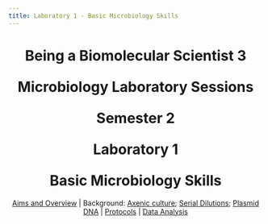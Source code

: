 ```yaml
---
title: Laboratory 1 - Basic Microbiology Skills
---
```

<center><h1>Being a Biomolecular Scientist 3

Microbiology Laboratory Sessions

Semester 2

Laboratory 1

Basic Microbiology Skills</h1></center>


<center>| [Aims and Overview](./1aims.qmd) | Background: [Axenic culture](./1intro1.qmd); [Serial Dilutions](./1intro2.qmd); [Plasmid DNA](./1intro3.qmd) | [Protocols](./1protocols.qmd) | [Data Analysis](./1data.qmd) </center>


